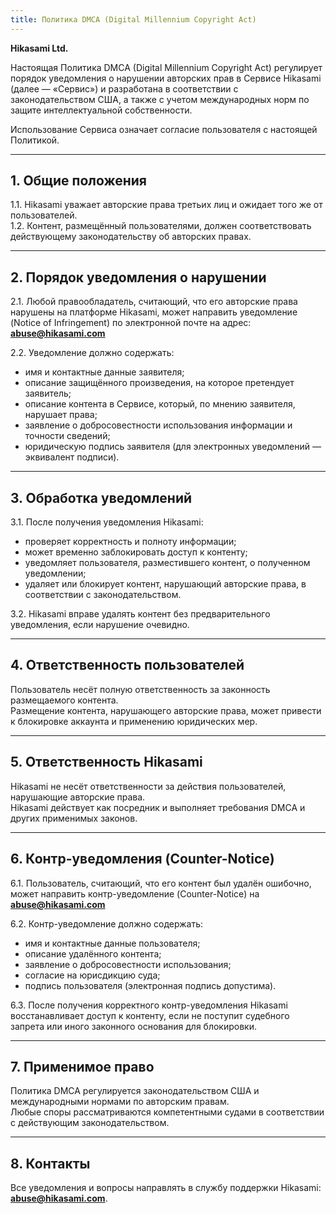 ```yaml
---
title: Политика DMCA (Digital Millennium Copyright Act)
---
```

**Hikasami Ltd.**

Настоящая Политика DMCA (Digital Millennium Copyright Act) регулирует порядок уведомления о нарушении авторских прав в Сервисе Hikasami (далее — «Сервис») и разработана в соответствии с законодательством США, а также с учетом международных норм по защите интеллектуальной собственности.  

Использование Сервиса означает согласие пользователя с настоящей Политикой.

---

## 1. Общие положения

1.1. Hikasami уважает авторские права третьих лиц и ожидает того же от пользователей.  
1.2. Контент, размещённый пользователями, должен соответствовать действующему законодательству об авторских правах.  

---

## 2. Порядок уведомления о нарушении

2.1. Любой правообладатель, считающий, что его авторские права нарушены на платформе Hikasami, может направить уведомление (Notice of Infringement) по электронной почте на адрес: **abuse@hikasami.com**  

2.2. Уведомление должно содержать:

- имя и контактные данные заявителя;  
- описание защищённого произведения, на которое претендует заявитель;  
- описание контента в Сервисе, который, по мнению заявителя, нарушает права;  
- заявление о добросовестности использования информации и точности сведений;  
- юридическую подпись заявителя (для электронных уведомлений — эквивалент подписи).  

---

## 3. Обработка уведомлений

3.1. После получения уведомления Hikasami:

- проверяет корректность и полноту информации;  
- может временно заблокировать доступ к контенту;  
- уведомляет пользователя, разместившего контент, о полученном уведомлении;  
- удаляет или блокирует контент, нарушающий авторские права, в соответствии с законодательством.  

3.2. Hikasami вправе удалять контент без предварительного уведомления, если нарушение очевидно.  

---

## 4. Ответственность пользователей

Пользователь несёт полную ответственность за законность размещаемого контента.  
Размещение контента, нарушающего авторские права, может привести к блокировке аккаунта и применению юридических мер.  

---

## 5. Ответственность Hikasami

Hikasami не несёт ответственности за действия пользователей, нарушающие авторские права.  
Hikasami действует как посредник и выполняет требования DMCA и других применимых законов.  

---

## 6. Контр-уведомления (Counter-Notice)

6.1. Пользователь, считающий, что его контент был удалён ошибочно, может направить контр-уведомление (Counter-Notice) на **abuse@hikasami.com**  

6.2. Контр-уведомление должно содержать:

- имя и контактные данные пользователя;  
- описание удалённого контента;  
- заявление о добросовестности использования;  
- согласие на юрисдикцию суда;  
- подпись пользователя (электронная подпись допустима).  

6.3. После получения корректного контр-уведомления Hikasami восстанавливает доступ к контенту, если не поступит судебного запрета или иного законного основания для блокировки.  

---

## 7. Применимое право

Политика DMCA регулируется законодательством США и международными нормами по авторским правам.  
Любые споры рассматриваются компетентными судами в соответствии с действующим законодательством.  

---

## 8. Контакты

Все уведомления и вопросы направлять в службу поддержки Hikasami: **abuse@hikasami.com**.
